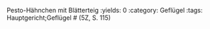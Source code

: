 Pesto-Hähnchen mit Blätterteig
:yields: 0
:category: Geflügel
:tags: Hauptgericht;Geflügel
# (5Z, S. 115)
